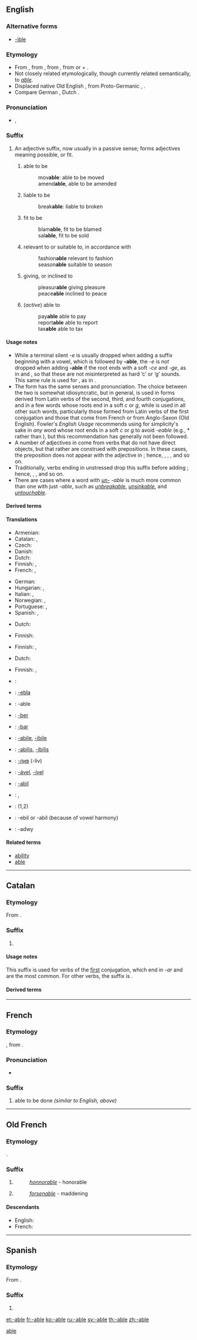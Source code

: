 {{DEFAULTSORT:able}}
{{also|able}}
==English==

===Alternative forms===
* [[-ible]] {{qualifier|not productive}}

===Etymology===
* From {{etyl|enm|sort=able}}, from {{etyl|fro|sort=able}}, from {{etyl|la|sort=able}} {{term|-abilis|-ābilis|lang=la}}, from {{term|-a-|lang=la}} or {{term|-i-|lang=la}} + {{term|bilis||capable or worthy of being acted upon|lang=la}}. 
* Not closely related etymologically, though currently related semantically, to ''[[able]]''.
* Displaced native Old English {{term|-bære|-bǣre|bearing, making, worth|lang=ang}}, from Proto-Germanic {{termx|bēriz|lang=gem-pro}}, {{termx|bērijaz|lang=gem-pro}}. 
* Compare German {{term|-bar|lang=de}}, Dutch {{term|-baar|lang=nl}}.

===Pronunciation===
* {{IPA|/ə.bl̩/}}, {{X-SAMPA|/@b@l/}}

===Suffix===
{{en-suffix|sort=able}}

# An adjective suffix, now usually in a passive sense; forms adjectives meaning possible, or fit.
## {{context|passive}} able to be
##: mov'''able''': able to be moved
##: amend'''able''', able to be amended
## {{context|passive}} liable to be
##: break'''able''': liable to broken
## {{context|passive}} fit to be
##: blam'''able''', fit to be blamed
##: sal'''able''', fit to be sold
## relevant to or suitable to, in accordance with
##: fashion'''able''' relevant to fashion
##: season'''able''' suitable to season
## giving, or inclined to
##: pleasur'''able''' giving pleasure
##: peace'''able''' inclined to peace
## (''active'') able to
##: pay'''able''' able to pay
##: report'''able''' able to report
##: tax'''able''' able to tax

====Usage notes====
* While a terminal silent ''-e'' is usually dropped when adding a suffix beginning with a vowel, which is followed by '''-able''', the ''-e'' is ''not'' dropped when adding '''-able''' if the root ends with a soft ''-ce'' and ''-ge'', as in {{term|replaceable}} and {{term|changeable}}, so that these are not misinterpreted as hard ‘c’ or ‘g’ sounds. This same rule is used for {{term|-ous}}, as in {{term|courageous}}.
* The form {{term|-ible}} has the same senses and pronunciation. The choice between the two is somewhat idiosyncratic, but in general, {{term||-ible}} is used in forms derived from Latin verbs of the second, third, and fourth conjugations, and in a few words whose roots end in a soft ''c'' or ''g'', while {{term||-able}} is used in all other such words, particularly those formed from Latin verbs of the first conjugation and those that come from French or from Anglo-Saxon (Old English). Fowler's ''English Usage'' recommends using {{term||-ible}} for simplicity's sake in ''any'' word whose root ends in a soft ''c'' or ''g'' to avoid ''-eable'' (e.g., *{{term||changible}} rather than {{term|changeable}}), but this recommendation has generally not been followed.
* A number of adjectives in {{term||-able}} come from verbs that do not have direct objects, but that rather are construed with prepositions. In these cases, the preposition does not appear with the adjective in {{term||-able}}; hence, {{term|reliable||worthy of being [[rely|relied]] on}}, {{term|laughable||suited for [[laugh|laughing]] at}}, {{term|remarkable||fit to be [[remark|remarked]] upon}}, and so on.
* Traditionally, verbs ending in unstressed {{term|-ate}} drop this suffix before adding {{term||-able}}; hence, {{term|communicable||able to be [[communicate]]d}}, {{term|eradicable||possible to [[eradicate]]}}, and so on.
* There are cases where a word with ''[[un-]] -able'' is much more common than one with just ''-able'', such as ''[[unbreakable]]'', ''[[unsinkable]]'', and ''[[untouchable]]''.

====Derived terms====
{{suffixsee|en}}

====Translations====
{{trans-top|able to be}}
* Armenian: {{t|hy|-ի|tr=-i|sc=Armn}}
* Catalan: {{t|ca|-able}}, {{t|ca|-ible}}
* Czech: {{t-|cs|-elný}}
* Danish: {{t|da|-bar}}
* Dutch: {{t|nl|-baar}}
* Finnish: {{t|fi|-tava}}, {{t|fi|-tava|alt=-tävä}}
* French: {{t|fr|-able}}, {{t|fr|-ible}}
{{trans-mid}}
* German: {{t|de|-bar}}
* Hungarian: {{t|hu|-ható}}, {{t|hu|-hető}}
* Italian: {{t|it|-abile}}, {{t|it|-ibile}}
* Norwegian: {{t|no|-abel}}, {{t|no|-ibel}}
* Portuguese: {{t|pt|-ável}}, {{t|pt|-ível}}
* Spanish: {{t|es|-able}}, {{t|es|-ible}}
{{trans-bottom}}

{{trans-top|fit to be}}
* Dutch: {{t|nl|-baar}}
{{trans-mid}}
* Finnish: {{t|fi|-kelpoinen|alt=-kelpoinen}}
{{trans-bottom}}

{{trans-top|relevant or suitable to, in accordance with}}
* Finnish: {{t|fi|-kas}}, {{t|fi|-kas|alt=-käs}}
{{trans-mid}}
{{trans-bottom}}

{{trans-top|expressing capacity or worthiness in a passive sense}}
{{trans-mid}}
{{trans-bottom}}

{{trans-top|indicating obligation}}
* Dutch: {{qualifier|before the infinitive}} {{t|nl|te}}
{{trans-mid}}
* Finnish: {{t|fi|-tava}}, {{t|fi|-tava|alt=-tävä}}
{{trans-bottom}}

{{checktrans-top}}
* {{ttbc|Armenian}}: {{t-|hy|-ի|tr=-i}}
* {{ttbc|Esperanto}}: [[-ebla]]
* {{ttbc|French}}: -able
* {{ttbc|West Frisian}}: [[-ber]]
* {{ttbc|German}}: [[-bar]]
* {{ttbc|Italian}}: [[-abile]], [[-ibile]]
{{trans-mid}}
* {{ttbc|Latin}}: [[-abilis]], [[-ibilis]]
* {{ttbc|Macedonian}}: [[-лив]] (-liv)
* {{ttbc|Portuguese}}: [[-ável]], [[-ível]]
* {{ttbc|Romanian}}: [[-abil]]
* {{ttbc|Spanish}}: {{t|es|-able}}, {{t|es|-ible}}
* {{ttbc|Swedish}}: {{t+|sv|-bar}} (1,2)
* {{ttbc|Turkish}}: -ebil or -abil (because of vowel harmony)
* {{ttbc|Welsh}}: -adwy
{{trans-bottom}}

====Related terms====
* [[ability]]
* [[able]]

[[Category:English productive suffixes|able]]

----

==Catalan==

===Etymology===
From {{etyl|la|ca|sort=able}} {{term|-abilis|-ābilis|lang=la}}.

===Suffix===
{{ca-adj|cat=suffixes|type=mf|sort=able}}

# {{l|en|-able}}

====Usage notes====
This suffix is used for verbs of the [[:Category:Catalan first conjugation verbs|first]] conjugation, which end in ''-ar'' and are the most common. For other verbs, the suffix is {{term|-ible|lang=ca}}.

====Derived terms====
{{suffixsee|ca}}

----

==French==

===Etymology===
{{etyl|fro|fr|sort=able}}, from {{etyl|la|fr|sort=able}} {{term|-abilis|-ābilis|lang=la}}.

===Pronunciation===
* {{IPA|/abl/|lang=fr}}

===Suffix===
{{head|fr|suffix|plural|-ables|sort=able}}

# able to be done ''(similar to English, above)''

----

==Old French==

===Etymology===
{{etyl|la|fro|sort=able}} {{term|-abilis|-ābilis|lang=la}}.

===Suffix===
{{head|fro|suffix|plural|-ables|sort=able}}

# {{non-gloss definition|worthy of, deserving of}}
#: ''[[honnorable]]'' - honorable
# {{non-gloss definition|[[-ing]], creating an effect, an influence}}
#: ''[[forsenable]]'' - maddening

====Descendants====
* English: {{l|en|-able}}
* French: {{l|fr|-able}}

----

==Spanish==

===Etymology===
From {{etyl|la|es|sort=able}} {{term|-abilis|-ābilis|lang=la}}.

===Suffix===
{{head|es|suffix|sort=able|plural|-ables}}

# {{l|en|-able}}

[[et:-able]]
[[fr:-able]]
[[ko:-able]]
[[ru:-able]]
[[sv:-able]]
[[th:-able]]
[[zh:-able]]